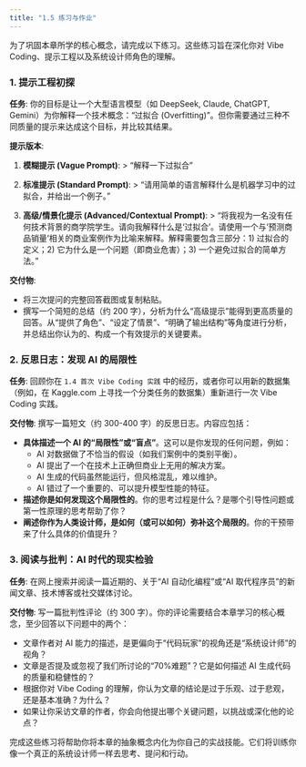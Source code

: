 ```yaml
---
title: "1.5 练习与作业"
---
```


为了巩固本章所学的核心概念，请完成以下练习。这些练习旨在深化你对 Vibe Coding、提示工程以及系统设计师角色的理解。

### 1. 提示工程初探

**任务**:
你的目标是让一个大型语言模型（如 DeepSeek, Claude, ChatGPT, Gemini）为你解释一个技术概念：“过拟合 (Overfitting)”。但你需要通过三种不同质量的提示来达成这个目标，并比较其结果。

**提示版本**:

1.  **模糊提示 (Vague Prompt)**:
    > "解释一下过拟合"

2.  **标准提示 (Standard Prompt)**:
    > "请用简单的语言解释什么是机器学习中的过拟合，并给出一个例子。"

3.  **高级/情景化提示 (Advanced/Contextual Prompt)**:
    > "将我视为一名没有任何技术背景的商学院学生。请向我解释什么是‘过拟合’。请使用一个与‘预测商品销量’相关的商业案例作为比喻来解释。解释需要包含三部分：1) 过拟合的定义；2) 它为什么是一个问题（即商业危害）；3) 一个避免过拟合的简单方法。"

**交付物**:

-   将三次提问的完整回答截图或复制粘贴。
-   撰写一个简短的总结（约 200 字），分析为什么“高级提示”能得到更高质量的回答。从“提供了角色”、“设定了情景”、“明确了输出结构”等角度进行分析，并总结出你认为的、构成一个有效提示的关键要素。

### 2. 反思日志：发现 AI 的局限性

**任务**:
回顾你在 `1.4 首次 Vibe Coding 实践` 中的经历，或者你可以用新的数据集（例如，在 Kaggle.com 上寻找一个分类任务的数据集）重新进行一次 Vibe Coding 实践。

**交付物**:
撰写一篇短文（约 300-400 字）的反思日志。内容应包括：

-   **具体描述一个 AI 的“局限性”或“盲点”**。这可以是你发现的任何问题，例如：
    -   AI 对数据做了不恰当的假设（如我们案例中的类别平衡）。
    -   AI 提出了一个在技术上正确但商业上无用的解决方案。
    -   AI 生成的代码虽然能运行，但风格混乱，难以维护。
    -   AI 错过了一个重要的、可以提升模型性能的特征。
-   **描述你是如何发现这个局限性的**。你的思考过程是什么？是哪个引导性问题或第一性原理的思考帮助了你？
-   **阐述你作为人类设计师，是如何（或可以如何）弥补这个局限的**。你的干预带来了什么具体的价值提升？

### 3. 阅读与批判：AI 时代的现实检验

**任务**:
在网上搜索并阅读一篇近期的、关于“AI 自动化编程”或“AI 取代程序员”的新闻文章、技术博客或社交媒体讨论。

**交付物**:
写一篇批判性评论（约 300 字）。你的评论需要结合本章学习的核心概念，至少回答以下问题中的两个：

-   文章作者对 AI 能力的描述，是更偏向于“代码玩家”的视角还是“系统设计师”的视角？
-   文章是否提及或忽视了我们所讨论的“70%难题”？它是如何描述 AI 生成代码的质量和稳健性的？
-   根据你对 Vibe Coding 的理解，你认为文章的结论是过于乐观、过于悲观，还是基本准确？为什么？
-   如果让你采访文章的作者，你会向他提出哪个关键问题，以挑战或深化他的论点？


完成这些练习将帮助你将本章的抽象概念内化为你自己的实战技能。它们将训练你像一个真正的系统设计师一样去思考、提问和行动。

